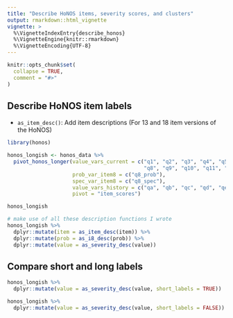 ```yaml
---
title: "Describe HoNOS items, severity scores, and clusters"
output: rmarkdown::html_vignette
vignette: >
  %\VignetteIndexEntry{describe_honos}
  %\VignetteEngine{knitr::rmarkdown}
  %\VignetteEncoding{UTF-8}
---
```


```r
knitr::opts_chunk$set(
  collapse = TRUE,
  comment = "#>"
)
```

## Describe HoNOS item labels

- `as_item_desc()`: Add item descriptions (For 13 and 18 item versions of the HoNOS)
 
```r

library(honos)

honos_longish <- honos_data %>% 
  pivot_honos_longer(value_vars_current = c("q1", "q2", "q3", "q4", "q5", "q6", "q7", 
                                            "q8", "q9", "q10", "q11", "q12", "q13"),
                     prob_var_item8 = c("q8_prob"),
                     spec_var_item8 = c("q8_spec"),
                     value_vars_history = c("qa", "qb", "qc", "qd", "qe"), 
                     pivot = "item_scores") 

honos_longish

```

```r

# make use of all these description functions I wrote
honos_longish %>% 
  dplyr::mutate(item = as_item_desc(item)) %>% 
  dplyr::mutate(prob = as_i8_desc(prob)) %>% 
  dplyr::mutate(value = as_severity_desc(value))

```

## Compare short and long labels

```r
honos_longish %>% 
  dplyr::mutate(value = as_severity_desc(value, short_labels = TRUE))
```

```r
honos_longish %>% 
  dplyr::mutate(value = as_severity_desc(value, short_labels = FALSE))
```

